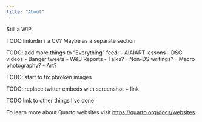 ```yaml
---
title: "About"
---
```


Still a WIP. 

TODO linkedin / a CV? Maybe as a separate section

TODO: add more things to "Everything" feed:
- AIAIART lessons
- DSC videos
- Banger tweets
- W&B Reports
- Talks?
- Non-DS writings?
- Macro photography?
- Art?

TODO: start to fix pbroken images

TODO: replace twitter embeds with screenshot + link

TODO link to other things I've done

To learn more about Quarto websites visit <https://quarto.org/docs/websites>.